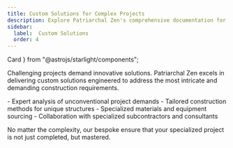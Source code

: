 ```yaml
---
title: Custom Solutions for Complex Projects
description: Explore Patriarchal Zen's comprehensive documentation for an in-depth look at our premium tools and construction .
sidebar:
  label:  Custom Solutions
  order: 4
---
```


  Card
} from "@astrojs/starlight/components";

Challenging projects demand innovative solutions. Patriarchal Zen excels in delivering custom solutions engineered to address the most intricate and demanding construction requirements.

<Card title="Our custom  provide:" icon="puzzle">
  - Expert analysis of unconventional project demands
  - Tailored construction methods for unique structures
  - Specialized materials and equipment sourcing
  - Collaboration with specialized subcontractors and consultants
</Card>

No matter the complexity, our bespoke ensure that your specialized project is not just completed, but mastered.
